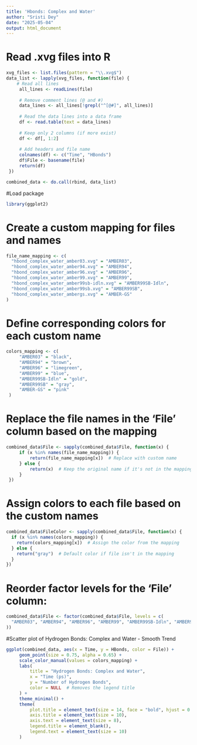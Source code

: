 ---
title: 'Hbonds: Complex and Water'
author: "Sristi Dey"
date: "2025-05-04"
output: html_document
---

# Read .xvg files into R
```{r}
xvg_files <- list.files(pattern = "\\.xvg$")
data_list <- lapply(xvg_files, function(file) {
    # Read all lines
     all_lines <- readLines(file)
     
     # Remove comment lines (@ and #)
     data_lines <- all_lines[!grepl("^[@#]", all_lines)]
     
     # Read the data lines into a data frame
     df <- read.table(text = data_lines)
     
     # Keep only 2 columns (if more exist)
     df <- df[, 1:2]
     
     # Add headers and file name
     colnames(df) <- c("Time", "HBonds")
     df$File <- basename(file)
     return(df)
 })

combined_data <- do.call(rbind, data_list)

```

#Load package
```{r}
library(ggplot2)
```
# Create a custom mapping for files and names
```{r}
file_name_mapping <- c(
  "hbond_complex_water_amber03.xvg" = "AMBER03",
  "hbond_complex_water_amber94.xvg" = "AMBER94",
  "hbond_complex_water_amber96.xvg" = "AMBER96",
  "hbond_complex_water_amber99.xvg" = "AMBER99",
  "hbond_complex_water_amber99sb-idln.xvg" = "AMBER99SB-Idln",
  "hbond_complex_water_amber99sb.xvg" = "AMBER99SB",
  "hbond_complex_water_ambergs.xvg" = "AMBER-GS"
)
```
 
# Define corresponding colors for each custom name
```{r}
colors_mapping <- c(
     "AMBER03" = "black",
     "AMBER94" = "brown",
     "AMBER96" = "limegreen",
     "AMBER99" = "blue",
     "AMBER99SB-Idln" = "gold",
     "AMBER99SB" = "gray",
     "AMBER-GS" = "pink"
 )
```

# Replace the file names in the 'File' column based on the mapping
```{r}
combined_data$File <- sapply(combined_data$File, function(x) {
     if (x %in% names(file_name_mapping)) {
         return(file_name_mapping[x])  # Replace with custom name
     } else {
         return(x)  # Keep the original name if it's not in the mapping
     }
 })
```
 
# Assign colors to each file based on the custom names
```{r}
combined_data$FileColor <- sapply(combined_data$File, function(x) {
  if (x %in% names(colors_mapping)) {
    return(colors_mapping[x])  # Assign the color from the mapping
  } else {
    return("gray")  # Default color if file isn't in the mapping
  }
})
```

# Reorder factor levels for the 'File' column:
```{r}
combined_data$File <- factor(combined_data$File, levels = c(
  "AMBER03", "AMBER94", "AMBER96", "AMBER99", "AMBER99SB-Idln", "AMBER99SB", "AMBER-GS"
))
```
  
#Scatter plot of Hydrogen Bonds: Complex and Water - Smooth Trend
```{r}
ggplot(combined_data, aes(x = Time, y = HBonds, color = File)) +
     geom_point(size = 0.75, alpha = 0.65) +
     scale_color_manual(values = colors_mapping) +
     labs(
         title = "Hydrogen Bonds: Complex and Water",
         x = "Time (ps)",
         y = "Number of Hydrogen Bonds",
         color = NULL  # Removes the legend title
     ) +
     theme_minimal() +
     theme(
         plot.title = element_text(size = 14, face = "bold", hjust = 0.5),
         axis.title = element_text(size = 10),
         axis.text = element_text(size = 8),
         legend.title = element_blank(),
         legend.text = element_text(size = 10)
     )
```
